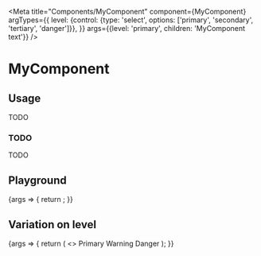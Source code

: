 
<Meta
  title="Components/MyComponent"
  component={MyComponent}
  argTypes={{
    level: {control: {type: 'select', options: ['primary', 'secondary', 'tertiary', 'danger']}},
  }}
  args={{level: 'primary', children: 'MyComponent text'}}
/>

# MyComponent

## Usage

TODO

### TODO

TODO

## Playground

<Canvas>
  <Story name="Standard">
    {args => {
      return <MyComponent {...args} />;
    }}
  </Story>
</Canvas>

<ArgsTable story="Standard" />

## Variation on level

<Canvas>
  <Story name="Level">
    {args => {
      return (
        <>
          <MyComponent {...args} level="primary">
            Primary
          </MyComponent>
          <MyComponent {...args} level="warning">
            Warning
          </MyComponent>
          <MyComponent {...args} level="danger">
            Danger
          </MyComponent>
        </>
      );
    }}
  </Story>
</Canvas>
